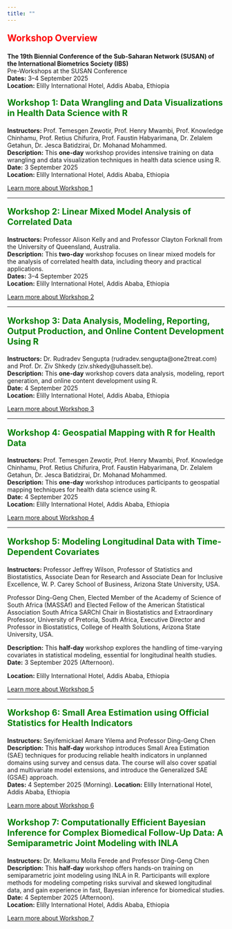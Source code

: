 ```yaml
---
title: ""
---
```


<p style="color: red; font-size: 1.5em; font-weight: bold;">Workshop Overview</p>

<p><strong>The 19th Biennial Conference of the Sub-Saharan Network (SUSAN) of the International Biometrics Society (IBS)</strong><br>
Pre-Workshops at the SUSAN Conference<br>
<strong>Dates:</strong> 3–4 September 2025<br>
<strong>Location:</strong> Elilly International Hotel, Addis Ababa, Ethiopia
</p>

<p style="color: green; font-size: 1.4em; font-weight: bold;">Workshop 1: Data Wrangling and Data Visualizations in Health Data Science with R</p>

**Instructors:** Prof. Temesgen Zewotir, Prof. Henry Mwambi, Prof. Knowledge Chinhamu, Prof. Retius Chifurira, Prof. Faustin Habyarimana, Dr. Zelalem Getahun, Dr. Jesca Batidzirai, Dr. Mohanad Mohammed.  
**Description:** This **one-day** workshop provides intensive training on data wrangling and data visualization techniques in health data science using R.  
**Date:** 3 September 2025  
**Location:** Elilly International Hotel, Addis Ababa, Ethiopia

[Learn more about Workshop 1](workshop 1.qmd)

---

<p style="color: green; font-size: 1.4em; font-weight: bold;">Workshop 2: Linear Mixed Model Analysis of Correlated Data</p>

**Instructors:** Professor Alison Kelly and and Professor Clayton Forknall from the University of Queensland, Australia.  
**Description:** This **two-day** workshop focuses on linear mixed models for the analysis of correlated health data, including theory and practical applications.  
**Dates:** 3–4 September 2025  
**Location:** Elilly International Hotel, Addis Ababa, Ethiopia

[Learn more about Workshop 2](workshop 2.qmd)

---

<p style="color: green; font-size: 1.4em; font-weight: bold;">Workshop 3: Data Analysis, Modeling, Reporting, Output Production, and Online Content Development Using R</p>

**Instructors:** Dr. Rudradev Sengupta (rudradev.sengupta@one2treat.com) and Prof. Dr. Ziv Shkedy (ziv.shkedy@uhasselt.be).  
**Description:** This **one-day** workshop covers data analysis, modeling, report generation, and online content development using R.  
**Date:** 4 September 2025  
**Location:** Elilly International Hotel, Addis Ababa, Ethiopia

[Learn more about Workshop 3](workshop 3.qmd)

---

<p style="color: green; font-size: 1.4em; font-weight: bold;">Workshop 4: Geospatial Mapping with R for Health Data</p>

**Instructors:** Prof. Temesgen Zewotir, Prof. Henry Mwambi, Prof. Knowledge Chinhamu, Prof. Retius Chifurira, Prof. Faustin Habyarimana, Dr. Zelalem Getahun, Dr. Jesca Batidzirai, Dr. Mohanad Mohammed.  
**Description:** This **one-day** workshop introduces participants to geospatial mapping techniques for health data science using R.  
**Date:** 4 September 2025  
**Location:** Elilly International Hotel, Addis Ababa, Ethiopia

[Learn more about Workshop 4](workshop 4.qmd)

---

<p style="color: green; font-size: 1.4em; font-weight: bold;">Workshop 5: Modeling Longitudinal Data with Time-Dependent Covariates</p>

**Instructors:** Professor Jeffrey Wilson, Professor of Statistics and Biostatistics, Associate Dean for Research and Associate Dean for Inclusive Excellence, W. P. Carey School of Business, Arizona State University, USA.

Professor Ding-Geng Chen,
Elected Member of the Academy of Science of South Africa (MASSAf) and Elected Fellow of the American Statistical Association South Africa SARChI Chair in Biostatistics and Extraordinary Professor, University of Pretoria, South Africa, Executive Director and Professor in Biostatistics, College of Health Solutions, Arizona State University, USA.

**Description:** This **half-day** workshop explores the handling of time-varying covariates in statistical modeling, essential for longitudinal health studies.  
**Date:** 3 September 2025  (Afternoon). 

**Location:** Elilly International Hotel, Addis Ababa, Ethiopia

[Learn more about Workshop 5](workshop 5.qmd)

---

<p style="color: green; font-size: 1.4em; font-weight: bold;">Workshop 6: Small Area Estimation using Official Statistics for Health Indicators</p>

**Instructors:** Seyifemickael Amare Yilema and Professor Ding-Geng Chen  
**Description:** This **half-day** workshop introduces Small Area Estimation (SAE) techniques for producing reliable health indicators in unplanned domains using survey and census data. The course will also cover spatial and multivariate model extensions, and introduce the Generalized SAE (GSAE) approach.  
**Dates:** 4 September 2025 (Morning). 
**Location:** Elilly International Hotel, Addis Ababa, Ethiopia

[Learn more about Workshop 6](workshop 6.qmd)


<p style="color: green; font-size: 1.4em; font-weight: bold;">Workshop 7: Computationally Efficient Bayesian Inference for Complex Biomedical Follow-Up Data: A Semiparametric Joint Modeling with INLA</p>

**Instructors:** Dr. Melkamu Molla Ferede and Professor Ding-Geng Chen  
**Description:** This **half-day** workshop offers hands-on training on semiparametric joint modeling using INLA in R. Participants will explore methods for modeling competing risks survival and skewed longitudinal data, and gain experience in fast, Bayesian inference for biomedical studies.  
**Date:** 4 September 2025 (Afternoon).    
**Location:** Elilly International Hotel, Addis Ababa, Ethiopia

[Learn more about Workshop 7](workshop 7.qmd)

